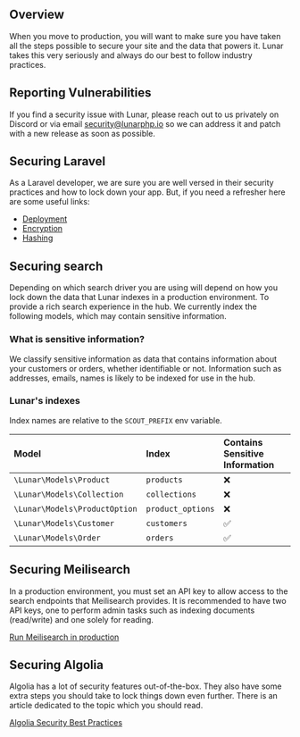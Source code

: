 ## Overview

When you move to production, you will want to make sure you have taken all the steps possible to secure your site and the data that powers it. Lunar takes this very seriously and always do our best to follow industry practices.

## Reporting Vulnerabilities

If you find a security issue with Lunar, please reach out to us privately on Discord or via email [security@lunarphp.io](mailto:security@lunarphp.io) so we can address it and patch with a new release as soon as possible.

## Securing Laravel

As a Laravel developer, we are sure you are well versed in their security practices and how to lock down your app. But, if you need a refresher here are some useful links:

- [Deployment](https://laravel.com/docs/deployment)
- [Encryption](https://laravel.com/docs/encryption)
- [Hashing](https://laravel.com/docs/hashing)

## Securing search

Depending on which search driver you are using will depend on how you lock down the data that Lunar indexes in a production environment. To provide a rich search experience in the hub. We currently index the following models, which may contain sensitive information.

### What is sensitive information?

We classify sensitive information as data that contains information about your customers or orders, whether identifiable or not. Information such as addresses, emails, names is likely to be indexed for use in the hub.

### Lunar's indexes

Index names are relative to the `SCOUT_PREFIX` env variable.

|Model|Index|Contains Sensitive Information|
|:-|:-|:-|
`\Lunar\Models\Product`|`products`|❌|
`\Lunar\Models\Collection`|`collections`|❌|
`\Lunar\Models\ProductOption`|`product_options`|❌|
`\Lunar\Models\Customer`|`customers`|✅|
`\Lunar\Models\Order`|`orders`|✅|


## Securing Meilisearch

In a production environment, you must set an API key to allow access to the search endpoints that Meilisearch provides. It is recommended to have two API keys, one to perform admin tasks such as indexing documents (read/write) and one solely for reading.

[Run Meilisearch in production](https://docs.meilisearch.com/learn/cookbooks/running_production.html)

## Securing Algolia

Algolia has a lot of security features out-of-the-box. They also have some extra steps you should take to lock things down even further. There is an article dedicated to the topic which you should read.

[Algolia Security Best Practices](https://www.algolia.com/doc/guides/security/security-best-practices/)
